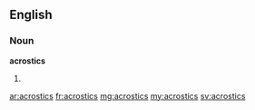 ==English==

===Noun===
'''acrostics'''
# {{plural of|acrostic}}

[[ar:acrostics]]
[[fr:acrostics]]
[[mg:acrostics]]
[[my:acrostics]]
[[sv:acrostics]]